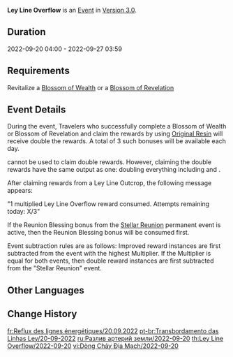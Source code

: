{{Event
|name              = Ley Line Overflow 2022-09-20
|image             = Ley Line Overflow.png
|type              = In-Game
|time_known        = yes
|time_start        = 2022-09-20 04:00:00
|time_end          = 2022-09-27 03:59:59
|link              = https://www.hoyolab.com/article/8555140
|link2             = 
}}
{{Description|The flow of experience and gold within the ley lines has been notable of late...<br>Use the power of Original Resin to make Blossoms of Wealth and Blossoms of Revelation bloom brilliantly, and bring forth shining [[Mora]] and forerunners' experiences into the world.}}
'''Ley Line Overflow''' is an [[Event]] in [[Version 3.0]].

==Duration==
2022-09-20 04:00 - 2022-09-27 03:59

==Requirements==
Revitalize a [[Blossom of Wealth]] or a [[Blossom of Revelation]]

==Event Details==
During the event, Travelers who successfully complete a Blossom of Wealth or Blossom of Revelation and claim the rewards by using [[Original Resin]] will receive double the rewards. A total of 3 such bonuses will be available each day.

{{Item|Condensed Resin|30}} cannot be used to claim double rewards. However, claiming the double rewards have the same output as one: doubling everything including {{Item|Companionship EXP|30}} and {{Item|Adventure EXP|30}}.

After claiming rewards from a Ley Line Outcrop, the following message appears:

"1 multiplied Ley Line Overflow reward consumed. Attempts remaining today: X/3"

If the Reunion Blessing bonus from the [[Stellar Reunion]] permanent event is active, then the Reunion Blessing bonus will be consumed first.

Event subtraction rules are as follows: Improved reward instances are first subtracted from the event with the highest Multiplier. If the Multiplier is equal for both events, then double reward instances are first subtracted  from the "Stellar Reunion" event.

==Other Languages==
{{Other Languages|Transclude=Ley Line Overflow}}

==Change History==
{{Change History|3.0}}

[[fr:Reflux des lignes énergétiques/20.09.2022]]
[[pt-br:Transbordamento das Linhas Ley/20-09-2022]]
[[ru:Разлив артерий земли/2022-09-20]]
[[th:Ley Line Overflow/2022-09-20]]
[[vi:Dòng Chảy Địa Mạch/2022-09-20]]